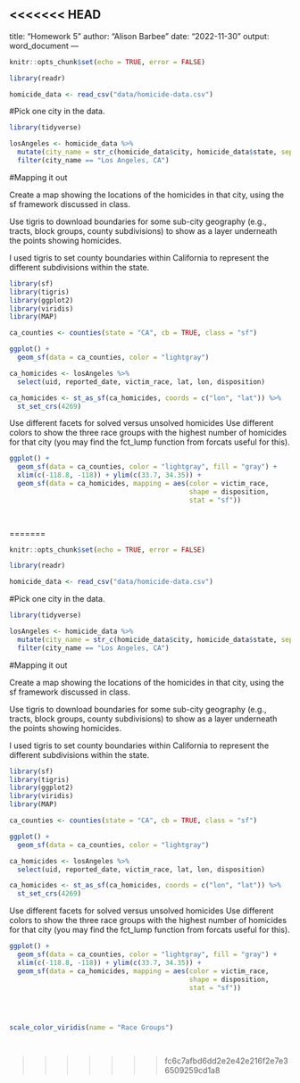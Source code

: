 <<<<<<< HEAD
---
title: "Homework 5"
author: "Alison Barbee"
date: "2022-11-30"
output: word_document
---

```r
knitr::opts_chunk$set(echo = TRUE, error = FALSE)
```


```r
library(readr)

homicide_data <- read_csv("data/homicide-data.csv")
```

#Pick one city in the data. 

```r
library(tidyverse)

losAngeles <- homicide_data %>%
  mutate(city_name = str_c(homicide_data$city, homicide_data$state, sep = ", ")) %>%
  filter(city_name == "Los Angeles, CA")
```

#Mapping it out

Create a map showing the locations of the homicides in that city, using the sf framework discussed in class.
 
Use tigris to download boundaries for some sub-city geography (e.g., tracts, block groups, county subdivisions) to show as a layer underneath the points showing homicides. 


I used tigris to set county boundaries within California to represent the different subdivisions within the state. 

```r
library(sf)
library(tigris)
library(ggplot2)
library(viridis)
library(MAP)

ca_counties <- counties(state = "CA", cb = TRUE, class = "sf")

ggplot() + 
  geom_sf(data = ca_counties, color = "lightgray")

```


```r
ca_homicides <- losAngeles %>% 
  select(uid, reported_date, victim_race, lat, lon, disposition)

ca_homicides <- st_as_sf(ca_homicides, coords = c("lon", "lat")) %>%
  st_set_crs(4269)

```

Use different facets for solved versus unsolved homicides 
Use different colors to show the three race groups with the highest number of homicides for that city 
(you may find the fct_lump function from forcats useful for this).

```r

ggplot() +
  geom_sf(data = ca_counties, color = "lightgray", fill = "gray") +
  xlim(c(-118.8, -118)) + ylim(c(33.7, 34.35)) +
  geom_sf(data = ca_homicides, mapping = aes(color = victim_race,
                                             shape = disposition,
                                             stat = "sf"))
     
```

```r

```
=======


```r
knitr::opts_chunk$set(echo = TRUE, error = FALSE)
```


```r
library(readr)

homicide_data <- read_csv("data/homicide-data.csv")
```

#Pick one city in the data. 

```r
library(tidyverse)

losAngeles <- homicide_data %>%
  mutate(city_name = str_c(homicide_data$city, homicide_data$state, sep = ", ")) %>%
  filter(city_name == "Los Angeles, CA")
```

#Mapping it out

Create a map showing the locations of the homicides in that city, using the sf framework discussed in class.
 
Use tigris to download boundaries for some sub-city geography (e.g., tracts, block groups, county subdivisions) to show as a layer underneath the points showing homicides. 


I used tigris to set county boundaries within California to represent the different subdivisions within the state. 

```r
library(sf)
library(tigris)
library(ggplot2)
library(viridis)
library(MAP)

ca_counties <- counties(state = "CA", cb = TRUE, class = "sf")

ggplot() + 
  geom_sf(data = ca_counties, color = "lightgray")

```


```r
ca_homicides <- losAngeles %>% 
  select(uid, reported_date, victim_race, lat, lon, disposition)

ca_homicides <- st_as_sf(ca_homicides, coords = c("lon", "lat")) %>%
  st_set_crs(4269)

```

Use different facets for solved versus unsolved homicides 
Use different colors to show the three race groups with the highest number of homicides for that city 
(you may find the fct_lump function from forcats useful for this).

```r

ggplot() +
  geom_sf(data = ca_counties, color = "lightgray", fill = "gray") +
  xlim(c(-118.8, -118)) + ylim(c(33.7, 34.35)) +
  geom_sf(data = ca_homicides, mapping = aes(color = victim_race,
                                             shape = disposition,
                                             stat = "sf"))

         


scale_color_viridis(name = "Race Groups") 
     
```

```r

```
>>>>>>> fc6c7afbd6dd2e2e42e216f2e7e36509259cd1a8
